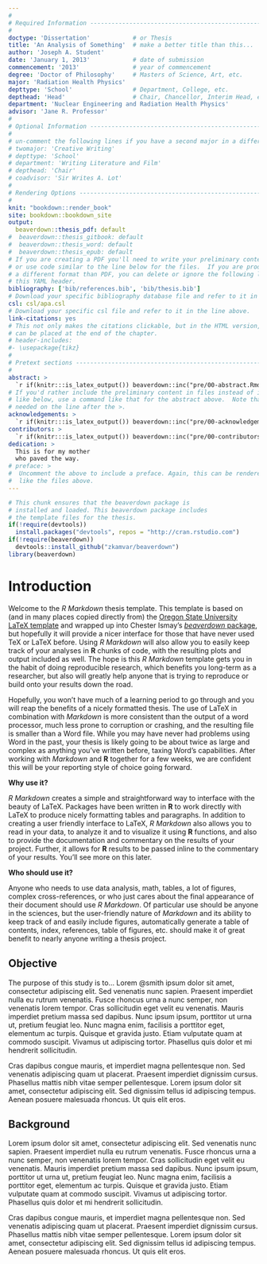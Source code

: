 ```yaml
---
#
# Required Information --------------------------------------------------------
#
doctype: 'Dissertation'            # or Thesis
title: 'An Analysis of Something'  # make a better title than this...
author: 'Joseph A. Student'
date: 'January 1, 2013'            # date of submission
commencement: '2013'               # year of commencement
degree: 'Doctor of Philosophy'     # Masters of Science, Art, etc. 
major: 'Radiation Health Physics'
depttype: 'School'                 # Department, College, etc.
depthead: 'Head'                   # Chair, Chancellor, Interim Head, etc.
department: 'Nuclear Engineering and Radiation Health Physics'
advisor: 'Jane R. Professor'
#
# Optional Information --------------------------------------------------------
#
# un-comment the following lines if you have a second major in a different dept.
# twomajor: 'Creative Writing'
# depttype: 'School'
# department: 'Writing Literature and Film'
# depthead: 'Chair'
# coadvisor: 'Sir Writes A. Lot'
#
# Rendering Options -----------------------------------------------------------
#
knit: "bookdown::render_book"
site: bookdown::bookdown_site
output: 
  beaverdown::thesis_pdf: default
#  beaverdown::thesis_gitbook: default
#  beaverdown::thesis_word: default
#  beaverdown::thesis_epub: default
# If you are creating a PDF you'll need to write your preliminary content here 
# or use code similar to the line below for the files.  If you are producing in 
# a different format than PDF, you can delete or ignore the following lines in 
# this YAML header.
bibliography: ['bib/references.bib', 'bib/thesis.bib']
# Download your specific bibliography database file and refer to it in the line above.
csl: csl/apa.csl
# Download your specific csl file and refer to it in the line above.
link-citations: yes
# This not only makes the citations clickable, but in the HTML version, the bibliography
# can be placed at the end of the chapter.
# header-includes:
#- \usepackage{tikz}
#
# Pretext sections ------------------------------------------------------------
#
abstract: >
  `r if(knitr:::is_latex_output()) beaverdown::inc("pre/00-abstract.Rmd")`
# If you'd rather include the preliminary content in files instead of inline
# like below, use a command like that for the abstract above.  Note that a tab is 
# needed on the line after the >.
acknowledgements: >
  `r if(knitr:::is_latex_output()) beaverdown::inc("pre/00-acknowledgements.Rmd")`
contributors: > 
  `r if(knitr:::is_latex_output()) beaverdown::inc("pre/00-contributors.Rmd")`
dedication: >
  This is for my mother 
  who paved the way.
# preface: >  
#  Uncomment the above to include a preface. Again, this can be rendered much
#  like the files above.
---
```


<!-- 
Above is the YAML (YAML Ain't Markup Language) header that includes a lot of
metadata used to produce the document.  Be careful with spacing in this header!

If you'd prefer to not include a Dedication, for example, simply delete lines 17
and 18 above or add a # before them to comment them out.  If you have other
LaTeX packages you would like to include, delete the # before header-includes
and list the packages after hyphens on new lines.

If you'd like to include a comment that won't be produced in your resulting file
enclose it in a block like this. 
-->

<!--
If you receive a duplicate label error after knitting, make sure to delete the
thesis.Rmd file and then knit again.
-->

```r
# This chunk ensures that the beaverdown package is
# installed and loaded. This beaverdown package includes
# the template files for the thesis.
if(!require(devtools))
  install.packages("devtools", repos = "http://cran.rstudio.com")
if(!require(beaverdown))
  devtools::install_github("zkamvar/beaverdown")
library(beaverdown)
```

<!-- 
You'll need to include the order that you'd like Rmd files to appear in the
_bookdown.yml file for PDF files and also delete the # before rmd_files: there.
You'll want to not include 00(two-hyphens)prelim.Rmd and 00-abstract.Rmd since
they are handled in the YAML above differently for the PDF version.
-->

<!-- 
The {-} option here means that there will be no numbers on the introduction. You
can also use {.unnumbered} so the introduction will be "Chapter 0."
-->

# Introduction {-}

Welcome to the _R Markdown_ thesis template. This template is based on (and in
many places copied directly from) the [Oregon State University LaTeX
template][0] and wrapped up into Chester Ismay's [*beaverdown* package][1], but
hopefully it will provide a nicer interface for those that have never used TeX
or LaTeX before.  Using _R Markdown_ will also allow you to easily keep track of
your analyses in **R** chunks of code, with the resulting plots and output
included as well.  The hope is this _R Markdown_ template gets you in the habit
of doing reproducible research, which benefits you long-term as a researcher,
but also will greatly help anyone that is trying to reproduce or build onto your
results down the road.

Hopefully, you won't have much of a learning period to go through and you will
reap the benefits of a nicely formatted thesis.  The use of LaTeX in combination
with _Markdown_ is more consistent than the output of a word processor, much
less prone to corruption or crashing, and the resulting file is smaller than a
Word file. While you may have never had problems using Word in the past, your
thesis is likely going to be about twice as large and complex as anything you've
written before, taxing Word's capabilities.  After working with _Markdown_ and
**R** together for a few weeks, we are confident this will be your reporting
style of choice going forward.

<!-- 
If you're still on the fence about using _R Markdown_, check out the resource
for newbies available at <https://ismayc.github.io/rbasics-book/> or email us at
<data@reed.edu>.
-->

**Why use it?**

_R Markdown_ creates a simple and straightforward way to interface with the
beauty of LaTeX.  Packages have been written in **R** to work directly with
LaTeX to produce nicely formatting tables and paragraphs. In addition to
creating a user friendly interface to LaTeX, _R Markdown_ also allows you to
read in your data, to analyze it and to visualize it using **R** functions, and
also to provide the documentation and commentary on the results of your project.
Further, it allows for **R** results to be passed inline to the commentary of
your results.  You'll see more on this later.

<!-- 
Having your code and commentary all together in one place has a plethora of benefits!
-->

**Who should use it?**

Anyone who needs to use data analysis, math, tables, a lot of figures, complex
cross-references, or who just cares about the final appearance of their document
should use _R Markdown_. Of particular use should be anyone in the sciences, but
the user-friendly nature of _Markdown_ and its ability to keep track of and
easily include figures, automatically generate a table of contents, index,
references, table of figures, etc. should make it of great benefit to nearly
anyone writing a thesis project.

## Objective {-}

The purpose of this study is to... Lorem @smith ipsum dolor sit amet,
consectetur adipiscing elit. Sed venenatis nunc sapien. Praesent
imperdiet nulla eu rutrum venenatis. Fusce rhoncus urna a nunc semper,
non venenatis lorem tempor. Cras sollicitudin eget velit eu venenatis.
Mauris imperdiet pretium massa sed dapibus. Nunc ipsum ipsum, porttitor
ut urna ut, pretium feugiat leo. Nunc magna enim, facilisis a porttitor
eget, elementum ac turpis. Quisque et gravida justo. Etiam vulputate
quam at commodo suscipit. Vivamus ut adipiscing tortor. Phasellus quis
dolor et mi hendrerit sollicitudin.

Cras dapibus congue mauris, et imperdiet magna pellentesque non. Sed
venenatis adipiscing quam ut placerat. Praesent imperdiet dignissim
cursus. Phasellus mattis nibh vitae semper pellentesque. Lorem ipsum
dolor sit amet, consectetur adipiscing elit. Sed dignissim tellus id
adipiscing tempus. Aenean posuere malesuada rhoncus. Ut quis elit eros.

## Background {-}

Lorem ipsum dolor sit amet, consectetur adipiscing elit. Sed venenatis
nunc sapien. Praesent imperdiet nulla eu rutrum venenatis. Fusce rhoncus
urna a nunc semper, non venenatis lorem tempor. Cras sollicitudin eget
velit eu venenatis. Mauris imperdiet pretium massa sed dapibus. Nunc
ipsum ipsum, porttitor ut urna ut, pretium feugiat leo. Nunc magna enim,
facilisis a porttitor eget, elementum ac turpis. Quisque et gravida
justo. Etiam vulputate quam at commodo suscipit. Vivamus ut adipiscing
tortor. Phasellus quis dolor et mi hendrerit sollicitudin.

Cras dapibus congue mauris, et imperdiet magna pellentesque non. Sed
venenatis adipiscing quam ut placerat. Praesent imperdiet dignissim
cursus. Phasellus mattis nibh vitae semper pellentesque. Lorem ipsum
dolor sit amet, consectetur adipiscing elit. Sed dignissim tellus id
adipiscing tempus. Aenean posuere malesuada rhoncus. Ut quis elit eros.



[0]: https://www.overleaf.com/latex/templates/oregon-state-university-thesis-and-dissertation/wnvzcdhqshxf
[1]: https://github.com/zkamvar/beaverdown
